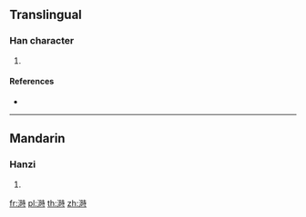 {{character info/new}}
==Translingual==

===Han character===
{{Han char|rn=85|rad=水|as=10|sn=13|four=34141|canj=EAGI}}

# {{defn|Han|sort=水10}}

====References====
* {{Han ref|kx=0640.040|dkj=17949|dj=1047.020|hdz=31698.050|uh=6EA1|ud=28321|bh=DE63|bd=56931}}

----

==Mandarin==

===Hanzi===
{{cmn-hanzi|pin=[[bó]] ([[bo2]]), [[bù]] ([[bu4]]), [[fū]] ([[fu1]]), [[pò]] ([[po4]]), [[shí]] ([[shi2]])|wg=po<sup>2</sup>, pu<sup>4</sup>, fu<sup>1</sup>, p'o<sup>4</sup>, shih<sup>2</sup>}}

# {{defn|lang=cmn|sort=水10}}

[[fr:溡]]
[[pl:溡]]
[[th:溡]]
[[zh:溡]]
